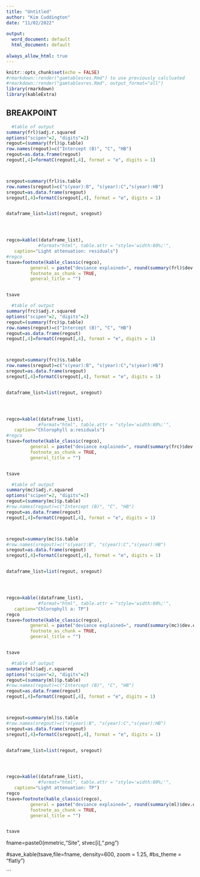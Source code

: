 ```yaml
---
title: "Untitled"
author: "Kim Cuddington"
date: "11/02/2022"
 
output:
  word_document: default
  html_document: default
  
always_allow_html: true
---
```


```r
knitr::opts_chunk$set(echo = FALSE)
#rmarkdown::render("gamtablesres.Rmd") to use previously calcluated
#rmarkdown::render("gamtablesres.Rmd", output_format="all")
library(rmarkdown)
library(kableExtra)
```

## BREAKPOINT
```r
 
  #table of output
summary(frl)$adj.r.squared
options("scipen"=2, "digits"=2)
regout=(summary(frl)$p.table)
row.names(regout)=c("Intercept (B)", "C", "HB")
regout=as.data.frame(regout)
regout[,4]=formatC(regout[,4], format = "e", digits = 1)



sregout=summary(frl)$s.table
row.names(sregout)=c("s(year):B", "s(year):C","s(year):HB")
sregout=as.data.frame(sregout)
sregout[,4]=formatC(sregout[,4], format = "e", digits = 1)


dataframe_list=list(regout, sregout)




regco=kable((dataframe_list),
            #format="html", table.attr = "style='width:80%;'",
   caption="Light attenuation: residuals")
#regco
tsave=footnote(kable_classic(regco),
         general = paste("deviance explained=", round(summary(frl)$dev.expl,2)),
         footnote_as_chunk = TRUE,
         general_title = "")


tsave
```


```r
 
  #table of output
summary(frc)$adj.r.squared
options("scipen"=2, "digits"=2)
regout=(summary(frc)$p.table)
row.names(regout)=c("Intercept (B)", "C", "HB")
regout=as.data.frame(regout)
regout[,4]=formatC(regout[,4], format = "e", digits = 1)



sregout=summary(frc)$s.table
row.names(sregout)=c("s(year):B", "s(year):C","s(year):HB")
sregout=as.data.frame(sregout)
sregout[,4]=formatC(sregout[,4], format = "e", digits = 1)


dataframe_list=list(regout, sregout)




regco=kable((dataframe_list),
            #format="html", table.attr = "style='width:80%;'",
   caption="Chlorophyll a:residuals")
#regco
tsave=footnote(kable_classic(regco),
         general = paste("deviance explained=", round(summary(frc)$dev.expl,2)),
         footnote_as_chunk = TRUE,
         general_title = "")


tsave
```
```r
 
  #table of output
summary(mc)$adj.r.squared
options("scipen"=2, "digits"=2)
regout=(summary(mc)$p.table)
#row.names(regout)=c("Intercept (B)", "C", "HB")
regout=as.data.frame(regout)
regout[,4]=formatC(regout[,4], format = "e", digits = 1)



sregout=summary(mc)$s.table
#row.names(sregout)=c("s(year):B", "s(year):C","s(year):HB")
sregout=as.data.frame(sregout)
sregout[,4]=formatC(sregout[,4], format = "e", digits = 1)


dataframe_list=list(regout, sregout)




regco=kable((dataframe_list),
            #format="html", table.attr = "style='width:80%;'",
   caption="Chlorophyll a: TP")
regco
tsave=footnote(kable_classic(regco),
         general = paste("deviance explained=", round(summary(mc)$dev.expl,2)),
         footnote_as_chunk = TRUE,
         general_title = "")


tsave
```
```r

  #table of output
summary(ml)$adj.r.squared
options("scipen"=2, "digits"=2)
regout=(summary(ml)$p.table)
#row.names(regout)=c("Intercept (B)", "C", "HB")
regout=as.data.frame(regout)
regout[,4]=formatC(regout[,4], format = "e", digits = 1)



sregout=summary(ml)$s.table
#row.names(sregout)=c("s(year):B", "s(year):C","s(year):HB")
sregout=as.data.frame(sregout)
sregout[,4]=formatC(sregout[,4], format = "e", digits = 1)


dataframe_list=list(regout, sregout)




regco=kable((dataframe_list),
            #format="html", table.attr = "style='width:80%;'",
   caption="Light attenuation: TP")
regco
tsave=footnote(kable_classic(regco),
         general = paste("deviance explained=", round(summary(ml)$dev.expl,2)),
         footnote_as_chunk = TRUE,
         general_title = "")


tsave
```

fname=paste0(mmetric,"Site", stvec[i],".png")


#save_kable(tsave,file=fname, density=600, zoom = 1.25, #bs_theme = "flatly")

```
